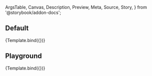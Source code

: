 <!-- @prettier -->

  ArgsTable,
  Canvas,
  Description,
  Preview,
  Meta,
  Source,
  Story,
} from '@storybook/addon-docs';


<Meta
  title="Forms (WIP)/FormRadioGroup"
  component={FormRadioGroup}
  argTypes={argTypes}
/>

<Description of={FormRadioGroup} />

## Default

<Canvas>
  <Story
    name="Default"
    args={{
      id: 'defaultradiogroup',
      label: 'The label',
      name: 'radiooptions',
      options: [
        { id: 'one', label: 'one', value: 'one' },
        { id: 'two', label: 'two', value: 'two' },
      ],
    }}
  >
    {Template.bind({})}
  </Story>
</Canvas>

## Playground

<Canvas isColumn>
  <Source language="jsx" story="Playground" />
  <Story
    name="Playground"
    args={{
      id: 'playgroundradiogroup',
      label: 'The label',
      name: 'radiooptions',
      options: [
        { id: 'one', label: 'one', value: 'one' },
        { id: 'two', label: 'two', value: 'two' },
      ],
    }}
  >
    {Template.bind({})}
  </Story>
  <ArgsTable story="Playground" />
</Canvas>
